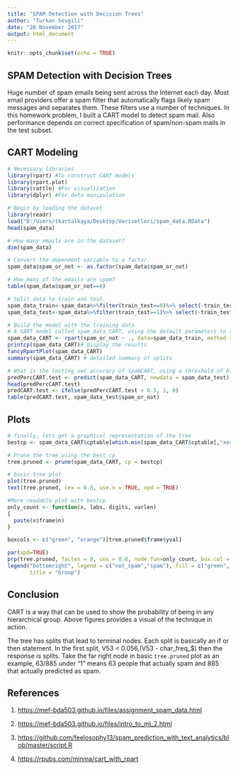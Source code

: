 ---
title: "SPAM Detection with Decision Trees"
author: "Turkan Sevgili"
date: "28 November 2017"
output: html_document
---

```{r setup, include=FALSE}
knitr::opts_chunk$set(echo = TRUE)
```

## SPAM Detection with Decision Trees

  Huge number of spam emails being sent across the Internet each day. Most email providers offer a spam filter that automatically flags likely spam messages and separates them. These filters use a number of techniques. In this homework problem, I built a CART model to detect spam mail. Also performance depends on correct specification of spam/non-spam mails in the test subset.

## CART Modeling

```{r, results='hide',message=FALSE}
# Necessary libraries
library(rpart) #To construct CART models
library(rpart.plot) 
library(rattle) #For visualization
library(dplyr) #For data manipulation
```

```{r}
# Begin by loading the dataset
library(readr)
load("D:/Users/tkartalkaya/Desktop/Verisetleri/spam_data.RData")
head(spam_data)

# How many emails are in the dataset?
dim(spam_data)

# Convert the dependent variable to a factor.
spam_data$spam_or_not <- as.factor(spam_data$spam_or_not)

# How many of the emails are spam?
table(spam_data$spam_or_not==0)
```

```{r}
# Split data to train and test.
spam_data_train<-spam_data%>%filter(train_test==0)%>% select(-train_test)
spam_data_test<-spam_data%>%filter(train_test==1)%>% select(-train_test)
```

```{r}
# Build the model with the training data
# A CART model called spam_data_CART, using the default parameters to train the model.
spam_data_CART <- rpart(spam_or_not ~ ., data=spam_data_train, method = 'class')
printcp(spam_data_CART)# display the results
fancyRpartPlot(spam_data_CART)
summary(spam_data_CART) # detailed summary of splits
```


```{r}
# What is the testing set accuracy of spamCART, using a threshold of 0.5 for predictions?
predPercCART.test <- predict(spam_data_CART, newdata = spam_data_test)[ , 2]
head(predPercCART.test)
predCART.test <- ifelse(predPercCART.test > 0.5, 1, 0)
table(predCART.test, spam_data_test$spam_or_not)
```

## Plots

```{r}
# finally, lets get a graphical representation of the tree
bestcp <- spam_data_CART$cptable[which.min(spam_data_CART$cptable[,"xerror"]),"CP"]

# Prune the tree using the best cp.
tree.pruned <- prune(spam_data_CART, cp = bestcp)

# basic tree plot
plot(tree.pruned)
text(tree.pruned, cex = 0.8, use.n = TRUE, xpd = TRUE)
```

```{r}
#More readable plot with bestcp
only_count <- function(x, labs, digits, varlen)
{
  paste(x$frame$n)
}

boxcols <- c("green", "orange")[tree.pruned$frame$yval]

par(xpd=TRUE)
prp(tree.pruned, faclen = 0, cex = 0.8, node.fun=only_count, box.col = boxcols,,main = 'Classification Tree for Spam')#put the counts within the circles
legend("bottomright", legend = c("not_spam","spam"), fill = c("green", "orange"),
       title = "Group")
```


## Conclusion

CART is a way that can be used to show the probability of being in any hierarchical group. Above figures provides a visual of the technique in action. 

The tree has splits that lead to terminal nodes. Each split is basically an if or then statement. In the first split, V53 < 0.056,(V53 - char_freq_$) then the response is splits. Take the far right node in basic `tree.pruned` plot as an example, 63/885 under “1” means 63 people that actually spam and 885 that actually predicted as spam.

## References

1. [https://mef-bda503.github.io/files/assignment_spam_data.html](https://mef-bda503.github.io/files/assignment_spam_data.html)

2. [https://mef-bda503.github.io/files/intro_to_ml_2.html](https://mef-bda503.github.io/files/intro_to_ml_2.html)

3. [https://github.com/feelosophy13/spam_prediction_with_text_analytics/blob/master/script.R](https://github.com/feelosophy13/spam_prediction_with_text_analytics/blob/master/script.R)

4. [https://rpubs.com/minma/cart_with_rpart](https://rpubs.com/minma/cart_with_rpart)
